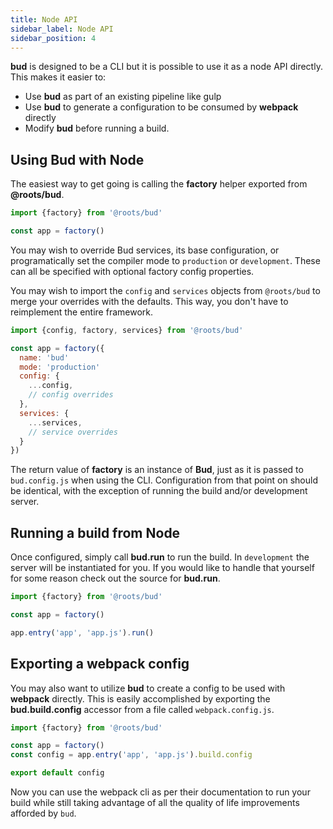 ```yaml
---
title: Node API
sidebar_label: Node API
sidebar_position: 4
---
```


**bud** is designed to be a CLI but it is possible to use it as a node API directly. This makes it easier to:

- Use **bud** as part of an existing pipeline like gulp
- Use **bud** to generate a configuration to be consumed by **webpack** directly
- Modify **bud** before running a build.

## Using Bud with Node

The easiest way to get going is calling the **factory** helper exported from **@roots/bud**.

```js
import {factory} from '@roots/bud'

const app = factory()
```

You may wish to override Bud services, its base configuration, or programatically set 
the compiler mode to `production` or `development`. These can all be specified with optional factory config properties.

You may wish to import the `config` and `services` objects from `@roots/bud` to merge your overrides with 
the defaults. This way, you don't have to reimplement the entire framework.

```js
import {config, factory, services} from '@roots/bud'

const app = factory({
  name: 'bud'
  mode: 'production'
  config: {
    ...config,
    // config overrides
  },
  services: {
    ...services,
    // service overrides
  }
})
```

The return value of **factory** is an instance of **Bud**, just as it is passed to `bud.config.js` when using the CLI.
Configuration from that point on should be identical, with the exception of running the build and/or development server.

## Running a build from Node

Once configured, simply call **bud.run** to run the build. In `development` the server will be instantiated for you. If you would like
to handle that yourself for some reason check out the source for **bud.run**.

```js
import {factory} from '@roots/bud'

const app = factory()

app.entry('app', 'app.js').run()
```

## Exporting a webpack config

You may also want to utilize **bud** to create a config to be used with **webpack** directly. 
This is easily accomplished by exporting the **bud.build.config** accessor from a file called `webpack.config.js`.

```js title='webpack.config.js'
import {factory} from '@roots/bud'

const app = factory()
const config = app.entry('app', 'app.js').build.config

export default config
```

Now you can use the webpack cli as per their documentation to run your build while still taking advantage of all
the quality of life improvements afforded by `bud`.
